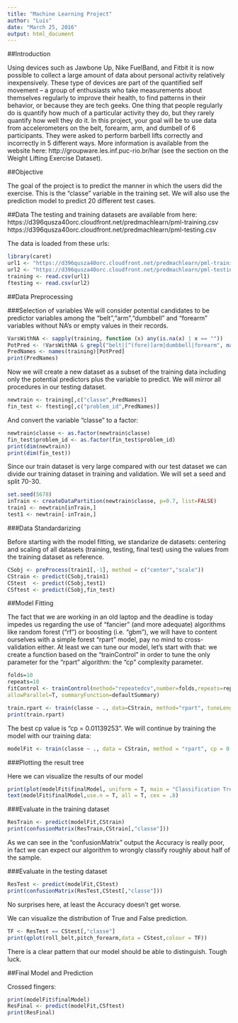 ```yaml
---
title: "Machine Learning Project"
author: "Luis"
date: "March 25, 2016"
output: html_document
---
```


##Introduction

Using devices such as Jawbone Up, Nike FuelBand, and Fitbit it is now possible to collect a large amount of data about personal activity relatively inexpensively. These type of devices are part of the quantified self movement – a group of enthusiasts who take measurements about themselves regularly to improve their health, to find patterns in their behavior, or because they are tech geeks. One thing that people regularly do is quantify how much of a particular activity they do, but they rarely quantify how well they do it. In this project, your goal will be to use data from accelerometers on the belt, forearm, arm, and dumbell of 6 participants. They were asked to perform barbell lifts correctly and incorrectly in 5 different ways. More information is available from the website here: http://groupware.les.inf.puc-rio.br/har (see the section on the Weight Lifting Exercise Dataset). 

##Objective

The goal of the project is to predict the manner in which the users did the exercise. This is the "classe" variable in the training set. We will also use the prediction model to predict 20 different test cases. 

##Data
The testing and training datasets are available from here:
https://d396qusza40orc.cloudfront.net/predmachlearn/pml-training.csv
https://d396qusza40orc.cloudfront.net/predmachlearn/pml-testing.csv

The data is loaded from these urls:
```r
library(caret)
url1 <- "https://d396qusza40orc.cloudfront.net/predmachlearn/pml-training.csv"
url2 <- "https://d396qusza40orc.cloudfront.net/predmachlearn/pml-testing.csv"
training <- read.csv(url1)
ftesting <- read.csv(url2)
```

##Data Preprocessing

###Selection of variables
We will consider potential candidates to be predictor variables among the "belt","arm","dumbbell" and "forearm" variables without NA's or empty values in their records.

```r
VarsWithNA <- sapply(training, function (x) any(is.na(x) | x == ""))
PotPred <- !VarsWithNA & grepl("belt|[^(fore)]arm|dumbbell|forearm", names(training))
PredNames <- names(training)[PotPred]
print(PredNames)
```

Now we will create a new dataset as a subset of the training data including only the potential predictors plus the variable to predict. We will mirror all procedures in our testing dataset.

```r
newtrain <- training[,c("classe",PredNames)]
fin_test <- ftesting[,c("problem_id",PredNames)]
```

And convert the variable "classe" to a factor:

```r
newtrain$classe <- as.factor(newtrain$classe)
fin_test$problem_id <- as.factor(fin_test$problem_id)
print(dim(newtrain))
print(dim(fin_test))
```

Since our train dataset is very large compared with our test dataset we can divide our training dataset in training and validation. We will set a seed and split 70-30.

```r
set.seed(5678)
inTrain <- createDataPartition(newtrain$classe, p=0.7, list=FALSE)
train1 <- newtrain[inTrain,]
test1 <- newtrain[-inTrain,]
```

###Data Standardarizing

Before starting with the model fitting, we standarize de datasets: centering and scaling of all datasets (training, testing, final test) using the values from the training dataset as reference.

```r
CSobj <- preProcess(train1[,-1], method = c("center","scale"))
CStrain <- predict(CSobj,train1)
CStest  <- predict(CSobj,test1)
CSftest <- predict(CSobj,fin_test)
```

##Model Fitting

The fact that we are working in an old laptop and the deadline is today impedes us regarding the use of "fancier" (and more adequate) algorithms like random forest ("rf") or boosting (i.e. "gbm"), we will have to content ourselves with a simple forest "rpart" model, pay no mind to cross-validation either. At least we can tune our model, let's start with that: we create a function based on the "trainControl" in order to tune the only parameter for the "rpart" algorithm: the "cp" complexity parameter. 

```r
folds=10
repeats=10
fitControl <- trainControl(method="repeatedcv",number=folds,repeats=repeats, classProbs=T,
allowParallel=T, summaryFunction=defaultSummary)

train.rpart <- train(classe ~ ., data=CStrain, method="rpart", tuneLength=10, trControl=fitControl)
print(train.rpart)
```


The best cp value is "cp = 0.01139253". We will continue by training the model with our training data:
```r
modelFit <- train(classe ~ ., data = CStrain, method = "rpart", cp = 0.01139253)
```

###Plotting the result tree

Here we can visualize the results of our model
```r
print(plot(modelFit$finalModel, uniform = T, main = "Classification Tree"))
text(modelFit$finalModel,use.n = T, all = T, cex = .8)
```

###Evaluate in the training dataset
```r
ResTrain <- predict(modelFit,CStrain)
print(confusionMatrix(ResTrain,CStrain[,"classe"]))
```
As we can see in the "confusionMatrix" output the Accuracy is really poor, in fact we can expect our algorithm to wrongly classify roughly about half of the sample.

###Evaluate in the testing dataset
```r
ResTest <- predict(modelFit,CStest)
print(confusionMatrix(ResTest,CStest[,"classe"]))
```
No surprises here, at least the Accuracy doesn't get worse.

We can visualize the distribution of True and False prediction. 
```r
TF <- ResTest == CStest[,"classe"]
print(qplot(roll_belt,pitch_forearm,data = CStest,colour = TF))
```


There is a clear pattern that our model should be able to distinguish. Tough luck.

##Final Model and Prediction

Crossed fingers:
```r
print(modelFit$finalModel)
ResFinal <- predict(modelFit,CSftest)
print(ResFinal)
```
